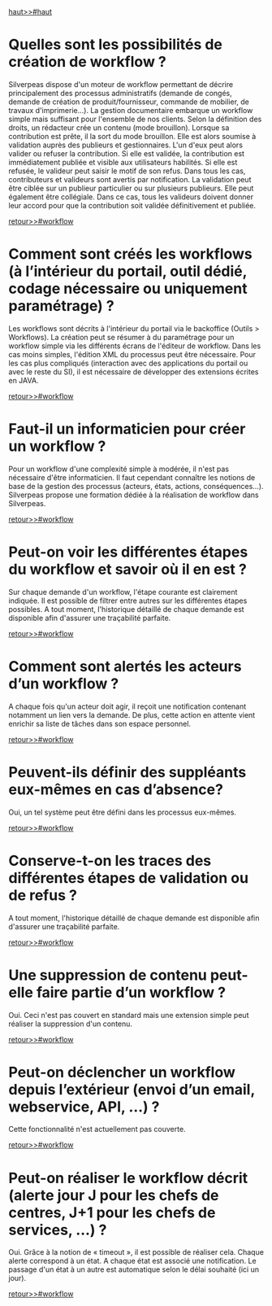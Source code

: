 ﻿[[haut>>#haut]]

= Quelles sont les possibilités de création de workflow ?  =

Silverpeas dispose d'un moteur de workflow permettant de décrire principalement des processus administratifs (demande de congés, demande de création de produit/fournisseur, commande de mobilier, de travaux d'imprimerie...). 
La gestion documentaire embarque un workflow simple mais suffisant pour l'ensemble de nos clients. Selon la définition des droits, un rédacteur crée un contenu (mode brouillon). 
Lorsque sa contribution est prête, il la sort du mode brouillon. Elle est alors soumise à validation auprès des publieurs et gestionnaires. 
L'un d'eux peut alors valider ou refuser la contribution. Si elle est validée, la contribution est immédiatement publiée et visible aux utilisateurs habilités. 
Si elle est refusée, le valideur peut saisir le motif de son refus. Dans tous les cas, contributeurs et valideurs sont avertis par notification.
La validation peut être ciblée sur un publieur particulier ou sur plusieurs publieurs. Elle peut également être collégiale. 
Dans ce cas, tous les valideurs doivent donner leur accord pour que la contribution soit validée définitivement et publiée.

[[retour>>#workflow]]

= Comment sont créés les workflows (à l’intérieur du portail, outil dédié, codage nécessaire ou uniquement paramétrage) ? =

Les workflows sont décrits à l'intérieur du portail via le backoffice (Outils > Workflows). 
La création peut se résumer à du paramétrage pour un workflow simple via les différents écrans de l'éditeur de workflow. 
Dans les cas moins simples, l'édition XML du processus peut être nécessaire. 
Pour les cas plus compliqués (interaction avec des applications du portail ou avec le reste du SI), il est nécessaire de développer des extensions écrites en JAVA.

[[retour>>#workflow]]

= Faut-il un informaticien pour créer un workflow ? =

Pour un workflow d'une complexité simple à modérée, il n'est pas nécessaire d'être informaticien. 
Il faut cependant connaître les notions de base de la gestion des processus (acteurs, états, actions, conséquences...). 
Silverpeas propose une formation dédiée à la réalisation de workflow dans Silverpeas.

[[retour>>#workflow]]

= Peut-on voir les différentes étapes du workflow et savoir où il en est ? =

Sur chaque demande d'un workflow, l'étape courante est clairement indiquée. Il est possible de filtrer entre autres sur les différentes étapes possibles. 
A tout moment, l'historique détaillé de chaque demande est disponible afin d'assurer une traçabilité parfaite.

[[retour>>#workflow]]

= Comment sont alertés les acteurs d’un workflow ? =

A chaque fois qu'un acteur doit agir, il reçoit une notification contenant notamment un lien vers la demande. 
De plus, cette action en attente vient enrichir sa liste de tâches dans son espace personnel.

[[retour>>#workflow]]

= Peuvent-ils définir des suppléants eux-mêmes en cas d’absence? =

Oui, un tel système peut être défini dans les processus eux-mêmes.

[[retour>>#workflow]]

= Conserve-t-on les traces des différentes étapes de validation ou de refus ? =

A tout moment, l'historique détaillé de chaque demande est disponible afin d'assurer une traçabilité parfaite.

[[retour>>#workflow]]

= Une suppression de contenu peut-elle faire partie d’un workflow ? =

Oui. Ceci n'est pas couvert en standard mais une extension simple peut réaliser la suppression d'un contenu.

[[retour>>#workflow]]

= Peut-on déclencher un workflow depuis l’extérieur (envoi d’un email, webservice, API, …) ? =

Cette fonctionnalité n'est actuellement pas couverte.

[[retour>>#workflow]]

= Peut-on réaliser le workflow décrit (alerte jour J pour les chefs de centres, J+1 pour les chefs de services, …) ? =

Oui. Grâce à la notion de « timeout », il est possible de réaliser cela. 
Chaque alerte correspond à un état. A chaque état est associé une notification. Le passage d'un état à un autre est automatique selon le délai souhaité (ici un jour).

[[retour>>#workflow]]



